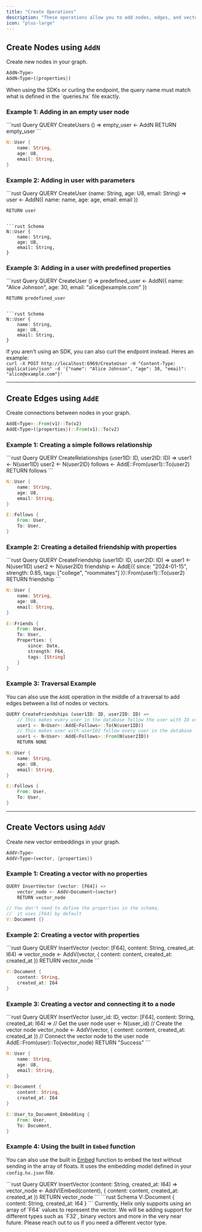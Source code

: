 ```yaml
---
title: "Create Operations"
description: "These operations allow you to add nodes, edges, and vectors to your graph."
icon: "plus-large"
---
```


## Create Nodes using `AddN` &nbsp;

Create new nodes in your graph.

```rust
AddN<Type>
AddN<Type>({properties})
```

<Warning>
When using the SDKs or curling the endpoint, the query name must match what is defined in the `queries.hx` file exactly.
</Warning>

### Example 1: Adding in an empty user node
<CodeGroup>
```rust Query
QUERY CreateUsers () =>
    empty_user <- AddN<User>
    RETURN empty_user
```

```rust Schema
N::User {
    name: String,
    age: U8,
    email: String,
}
```

</CodeGroup>


### Example 2: Adding in user with parameters
<CodeGroup>
```rust Query
QUERY CreateUser (name: String, age: U8, email: String) =>
    user <- AddN<User>({
        name: name,
        age: age,
        email: email
    })

    RETURN user
```

```rust Schema
N::User {
    name: String,
    age: U8,
    email: String,
}
```
</CodeGroup>

### Example 3: Adding in a user with predefined properties
<CodeGroup>
```rust Query
QUERY CreateUser () =>
    predefined_user <- AddN<User>({
        name: "Alice Johnson",
        age: 30,
        email: "alice@example.com"
    })

    RETURN predefined_user
```

```rust Schema
N::User {
    name: String,
    age: U8,
    email: String,
}
```
</CodeGroup>


<Note>If you aren't using an SDK, you can also curl the endpoint instead. Heres an example: <br/>`curl -X POST http://localhost:6969/CreateUser -H "Content-Type: application/json" -d '{"name": "Alice Johnson", "age": 30, "email": "alice@example.com"}'`</Note>



---

## Create Edges using `AddE` &nbsp;

Create connections between nodes in your graph.

```rust
AddE<Type>::From(v1)::To(v2)
AddE<Type>({properties})::From(v1)::To(v2)
```

### Example 1: Creating a simple follows relationship
<CodeGroup>
```rust Query
QUERY CreateRelationships (user1ID: ID, user2ID: ID) =>
    user1 <- N<User>(user1ID)
    user2 <- N<User>(user2ID)
    follows <- AddE<Follows>::From(user1)::To(user2)
    RETURN follows
```

```rust Schema
N::User {
    name: String,
    age: U8,
    email: String,
}

E::Follows {
    From: User,
    To: User,
}
```

</CodeGroup>

### Example 2: Creating a detailed friendship with properties
<CodeGroup>
```rust Query
QUERY CreateFriendship (user1ID: ID, user2ID: ID) =>
    user1 <- N<User>(user1ID)
    user2 <- N<User>(user2ID)
    friendship <- AddE<Friends>({
        since: "2024-01-15",
        strength: 0.85,
        tags: ["college", "roommates"]
    })::From(user1)::To(user2)
    RETURN friendship
```

```rust Schema
N::User {
    name: String,
    age: U8,
    email: String,
}

E::Friends {
    From: User,
    To: User,
    Properties: {
        since: Date,
        strength: F64,
        tags: [String]
    }
}
```
</CodeGroup>

### Example 3: Traversal Example

You can also use the `AddE` operation in the middle of a traversal to add edges between a list of nodes or vectors.
<CodeGroup>
```rust Query
QUERY CreateFriendships (user1ID: ID, user2ID: ID) =>
    // This makes every user in the database follow the user with ID user1ID
    user1 <- N<User>::AddE<Follows>::To(N(user1ID))
    // This makes user with userID2 follow every user in the database
    user1 <- N<User>::AddE<Follows>::From(N(user2ID))
    RETURN NONE
```

```rust Schema
N::User {
    name: String,
    age: U8,
    email: String,
}

E::Follows {
    From: User,
    To: User,
}
```
</CodeGroup>


---

## Create Vectors using `AddV` &nbsp;

Create new vector embeddings in your graph.

```rust
AddV<Type>
AddV<Type>(vector, {properties})
```

### Example 1: Creating a vector with no properties
<CodeGroup>

```rust Query
QUERY InsertVector (vector: [F64]) =>
    vector_node <- AddV<Document>(vector)
    RETURN vector_node
```

```rust Schema
// You don't need to define the properties in the schema,
//  it uses [F64] by default
V::Document {}
```
</CodeGroup>

### Example 2: Creating a vector with properties
<CodeGroup>
```rust Query
QUERY InsertVector (vector: [F64], content: String, created_at: I64) =>
    vector_node <- AddV<Document>(vector, { content: content, created_at: created_at })
    RETURN vector_node
```

```rust Schema
V::Document {
    content: String,
    created_at: I64
}
```
</CodeGroup>

### Example 3: Creating a vector and connecting it to a node
<CodeGroup>
```rust Query
QUERY InsertVector (user_id: ID, vector: [F64], content: String, created_at: I64) =>
    // Get the user node
    user <- N<User>(user_id)
    // Create the vector node
    vector_node <- AddV<Document>(vector, { content: content, created_at: created_at })
    // Connect the vector node to the user node
    AddE<User_to_Document_Embedding>::From(user)::To(vector_node)
    RETURN "Success"
```

```rust Schema
N::User {
    name: String,
    age: U8,
    email: String,
}

V::Document {
    content: String,
    created_at: I64
}

E::User_to_Document_Embedding {
    From: User,
    To: Document,
}
```
</CodeGroup>

### Example 4: Using the built in `Embed` function

You can also use the built in [Embed](../vectors/embedding) function to embed the text without sending in the array of floats. It uses the embedding model defined in your `config.hx.json` file.

<CodeGroup>
```rust Query
QUERY InsertVector (content: String, created_at: I64) =>
    vector_node <- AddV<Document>(Embed(content), { content: content, created_at: created_at })
    RETURN vector_node
```
```rust Schema
V::Document {
    content: String,
    created_at: I64
}
```
</CodeGroup>

<Note>
Currently, Helix only supports using an array of `F64` values to represent the vector.
We will be adding support for different types such as `F32`, binary vectors and
more in the very near future. Please reach out to us if you need a different vector type.
</Note>
